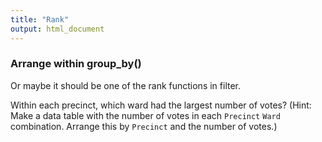 ```yaml
---
title: "Rank"
output: html_document
---
```


### Arrange within group_by()

Or maybe it should be one of the rank functions in filter.

Within each precinct, which ward had the largest number of votes?  (Hint: Make a data table with the number of votes in each `Precinct` `Ward` combination.  Arrange this by `Precinct` and the number of votes.)


